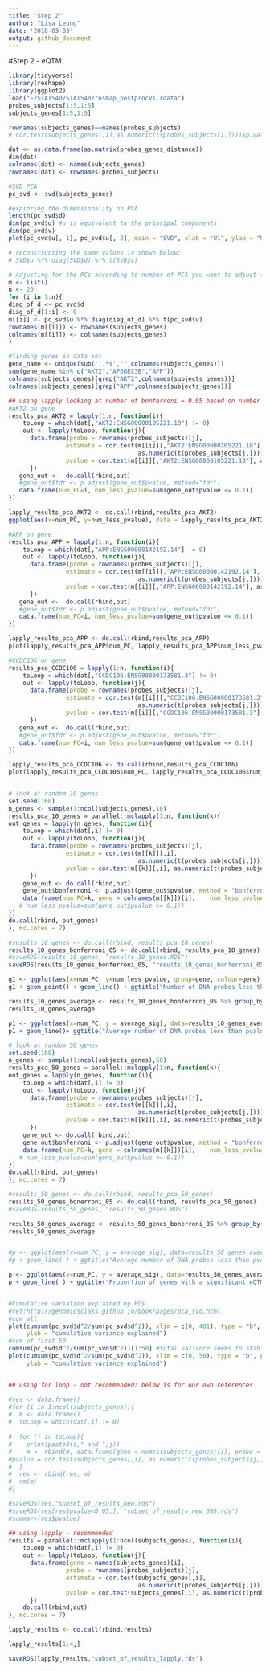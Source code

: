 ```yaml
---
title: "Step 2"
author: "Lisa Leung"
date: '2018-03-03'
output: github_document
---
```

#Step 2 - eQTM

```r
library(tidyverse)
library(reshape)
library(ggplot2)
load("~/STAT540/STAT540/rosmap_postprocV1.rdata")
probes_subjects[1:5,1:5]
subjects_genes[1:5,1:5]

rownames(subjects_genes)==names(probes_subjects)
# cor.test(subjects_genes[,1],as.numeric(t(probes_subjects[1,])))$p.value

dat <- as.data.frame(as.matrix(probes_genes_distance))
dim(dat)
colnames(dat) <- names(subjects_genes)
rownames(dat) <- rownames(probes_subjects)

#SVD PCA
pc_svd <- svd(subjects_genes)

#exploring the dimensionality on PCA
length(pc_svd$d)
dim(pc_svd$u) #u is equivalent to the principal components
dim(pc_svd$v) 
plot(pc_svd$u[, 1], pc_svd$u[, 2], main = "SVD", xlab = "U1", ylab = "U2") #plot the first two PCs

# reconstructing the same values is shown below:
# SVD$u %*% diag(SVD$d) %*% t(SVD$v)

# Adjusting for the PCs according to number of PCA you want to adjust (right now it's first 5 pca)
m <- list()
n <- 20
for (i in 1:n){
diag_of_d <- pc_svd$d
diag_of_d[1:i] <- 0
m[[i]] <- pc_svd$u %*% diag(diag_of_d) %*% t(pc_svd$v)
rownames(m[[i]]) <- rownames(subjects_genes)
colnames(m[[i]]) <- colnames(subjects_genes)
}

#finding genes in data set
gene_name <- unique(sub(':.*$',"",colnames(subjects_genes)))
sum(gene_name %in% c("AKT2","APOBEC3B","APP"))
colnames(subjects_genes)[grep("AKT2",colnames(subjects_genes))]
colnames(subjects_genes)[grep("APP",colnames(subjects_genes))]

## using lapply looking at number of bonferroni = 0.05 based on number of PCA - recommended
#AKT2 on gene
results_pca_AKT2 = lapply(1:n, function(i){
    toLoop = which(dat[,"AKT2:ENSG00000105221.10"] != 0) 
    out <- lapply(toLoop, function(j){
      data.frame(probe = rownames(probes_subjects)[j], 
                estimate = cor.test(m[[i]][,"AKT2:ENSG00000105221.10"],
                                    as.numeric(t(probes_subjects[j,])))$estimate,
                pvalue = cor.test(m[[i]][,"AKT2:ENSG00000105221.10"], as.numeric(t(probes_subjects[j,])))$p.value)
      })
   gene_out <-  do.call(rbind,out)
   #gene_out$fdr <- p.adjust(gene_out$pvalue, method="fdr")
   data.frame(num_PC=i, num_less_pvalue=sum(gene_out$pvalue <= 0.1))
})

lapply_results_pca_AKT2 <- do.call(rbind,results_pca_AKT2)
ggplot(aes(x=num_PC, y=num_less_pvalue), data = lapply_results_pca_AKT2) + geom_point() + geom_line( ) + ggtitle("Number of DNA probes less than pvalue = 0.1 on number of PCs for AKT2") + xlab("Number of PCs") + ylab("Number of significant DNA probes for alpha at 0.1")

#APP on gene
results_pca_APP = lapply(1:n, function(i){
    toLoop = which(dat[,"APP:ENSG00000142192.14"] != 0) 
    out <- lapply(toLoop, function(j){
      data.frame(probe = rownames(probes_subjects)[j], 
                estimate = cor.test(m[[i]][,"APP:ENSG00000142192.14"],
                                    as.numeric(t(probes_subjects[j,])))$estimate,
                pvalue = cor.test(m[[i]][,"APP:ENSG00000142192.14"], as.numeric(t(probes_subjects[j,])))$p.value)
      })
   gene_out <-  do.call(rbind,out)
   #gene_out$fdr <- p.adjust(gene_out$pvalue, method="fdr")
   data.frame(num_PC=i, num_less_pvalue=sum(gene_out$pvalue <= 0.1))
})

lapply_results_pca_APP <- do.call(rbind,results_pca_APP)
plot(lapply_results_pca_APP$num_PC, lapply_results_pca_APP$num_less_pvalue)

#CCDC106 on gene
results_pca_CCDC106 = lapply(1:n, function(i){
    toLoop = which(dat[,"CCDC106:ENSG00000173581.3"] != 0) 
    out <- lapply(toLoop, function(j){
      data.frame(probe = rownames(probes_subjects)[j], 
                estimate = cor.test(m[[i]][,"CCDC106:ENSG00000173581.3"],
                                    as.numeric(t(probes_subjects[j,])))$estimate,
                pvalue = cor.test(m[[i]][,"CCDC106:ENSG00000173581.3"], as.numeric(t(probes_subjects[j,])))$p.value)
      })
   gene_out <-  do.call(rbind,out)
   #gene_out$fdr <- p.adjust(gene_out$pvalue, method="fdr")
   data.frame(num_PC=i, num_less_pvalue=sum(gene_out$pvalue <= 0.1))
})

lapply_results_pca_CCDC106 <- do.call(rbind,results_pca_CCDC106)
plot(lapply_results_pca_CCDC106$num_PC, lapply_results_pca_CCDC106$num_less_pvalue)


# look at random 10 genes
set.seed(100)
n_genes <- sample(1:ncol(subjects_genes),10)
results_pca_10_genes = parallel::mclapply(1:n, function(k){
out_genes = lapply(n_genes, function(i){
    toLoop = which(dat[,i] != 0) 
    out <- lapply(toLoop, function(j){
      data.frame(probe = rownames(probes_subjects)[j], 
                estimate = cor.test(m[[k]][,i],
                                    as.numeric(t(probes_subjects[j,])))$estimate,
                pvalue = cor.test(m[[k]][,i], as.numeric(t(probes_subjects[j,])))$p.value)
      })
    gene_out <- do.call(rbind,out)
    gene_out$bonferroni <- p.adjust(gene_out$pvalue, method = "bonferroni")
    data.frame(num_PC=k, gene = colnames(m[[k]])[i],    num_less_pvalue=sum(gene_out$bonferroni <= 0.05))
   # num_less_pvalue=sum(gene_out$pvalue <= 0.1))
})
do.call(rbind, out_genes)
}, mc.cores = 7)

#results_10_genes <- do.call(rbind, results_pca_10_genes)
results_10_genes_bonferroni_05 <- do.call(rbind, results_pca_10_genes)
#saveRDS(results_10_genes, "results_10_genes.RDS")
saveRDS(results_10_genes_bonferroni_05, "results_10_genes_bonferroni_05.RDS")

g1 <- ggplot(aes(x=num_PC, y=num_less_pvalue, group=gene, colour=gene), data = results_10_genes)
g1 + geom_point() + geom_line() + ggtitle("Number of DNA probes less than pvalue = 0.1 on number of PCs adjusted by gene") + xlab("Number of PCs") + ylab("Number of significant DNA probes for alpha at 0.1")

results_10_genes_average <- results_10_genes_bonferroni_05 %>% group_by(num_PC) %>% summarise(average_sig = mean(num_less_pvalue))
results_10_genes_average

p1 <- ggplot(aes(x=num_PC, y = average_sig), data=results_10_genes_average)
p1 + geom_line()+ ggtitle("Average number of DNA probes less than pvalue = 0.1 on number of PCs for 10 genes") + xlab("Number of PCs") + ylab("Number of significant DNA probes for alpha at 0.1")

# look at random 50 genes
set.seed(100)
n_genes <- sample(1:ncol(subjects_genes),50)
results_pca_50_genes = parallel::mclapply(1:n, function(k){
out_genes = lapply(n_genes, function(i){
    toLoop = which(dat[,i] != 0) 
    out <- lapply(toLoop, function(j){
      data.frame(probe = rownames(probes_subjects)[j], 
                estimate = cor.test(m[[k]][,i],
                                    as.numeric(t(probes_subjects[j,])))$estimate,
                pvalue = cor.test(m[[k]][,i], as.numeric(t(probes_subjects[j,])))$p.value)
      })
    gene_out <- do.call(rbind,out)
    gene_out$bonferroni <- p.adjust(gene_out$pvalue, method = "bonferroni")
    data.frame(num_PC=k, gene = colnames(m[[k]])[i],    num_less_pvalue=sum(gene_out$bonferroni <= 0.05))
   # num_less_pvalue=sum(gene_out$pvalue <= 0.1))
})
do.call(rbind, out_genes)
}, mc.cores = 7)

#results_50_genes <- do.call(rbind, results_pca_50_genes)
results_50_genes_bonerroni_05 <- do.call(rbind, results_pca_50_genes)
#saveRDS(results_50_genes, "results_50_genes.RDS")

results_50_genes_average <- results_50_genes_bonerroni_05 %>% group_by(num_PC) %>% summarise(average_sig = mean(num_less_pvalue))
results_50_genes_average


#p <- ggplot(aes(x=num_PC, y = average_sig), data=results_50_genes_average)
#p + geom_line( ) + ggtitle("Average number of DNA probes less than pvalue = 0.1 on #number of PCs for 50 genes") + xlab("Number of PCs") + ylab("Number of significant #DNA probes for alpha at 0.1")

p <- ggplot(aes(x=num_PC, y = average_sig), data=results_50_genes_average)
p + geom_line( ) + ggtitle("Proportion of genes with a significant eQTM for 50 genes") + xlab("Number of PCs") + ylab("Proportion of genes")


#Cumulative variation explained by PCs
#ref:http://genomicsclass.github.io/book/pages/pca_svd.html
#cum all
plot(cumsum(pc_svd$d^2/sum(pc_svd$d^2)), xlim = c(0, 481), type = "b", pch = 16, xlab = "principal components", 
     ylab = "cumulative variance explained")
#cum of first 50
cumsum(pc_svd$d^2/sum(pc_svd$d^2))[1:50] #total variance seems to stabilize at 47th pc with 78% of variation explained
plot(cumsum(pc_svd$d^2/sum(pc_svd$d^2)), xlim = c(0, 50), type = "b", pch = 16, xlab = "principal components", 
     ylab = "cumulative variance explained")


## using for loop - not recommended: below is for our own references 

#res <- data.frame()
#for (i in 1:ncol(subjects_genes)){
#  m <- data.frame()
#  toLoop = which(dat[,i] != 0) 
  
#  for (j in toLoop){
#    print(paste0(i," and ",j))
#    m <- rbind(m, data.frame(gene = names(subjects_genes)[i], probe = rownames(probes_subjects)[j], estimate = #cor.test(subjects_genes[,i], as.numeric(t(probes_subjects[j,])))$estimate,
#pvalue = cor.test(subjects_genes[,i], as.numeric(t(probes_subjects[j,])))$p.value))
#  }
#  res <- rbind(res, m)
#  rm(m)
#}

#saveRDS(res,"subset_of_results_new.rds")
#saveRDS(res[res$pvalue<0.05,], "subset_of_results_new_005.rds")
#summary(res$pvalue)

## using lapply - recommended
results = parallel::mclapply(1:ncol(subjects_genes), function(i){
    toLoop = which(dat[,i] != 0) 
    out <- lapply(toLoop, function(j){
      data.frame(gene = names(subjects_genes)[i],
                probe = rownames(probes_subjects)[j], 
                estimate = cor.test(subjects_genes[,i],
                                    as.numeric(t(probes_subjects[j,])))$estimate,
                pvalue = cor.test(subjects_genes[,i], as.numeric(t(probes_subjects[j,])))$p.value)
      })
    do.call(rbind,out)
}, mc.cores = 7)

lapply_results <- do.call(rbind,results)

lapply_results[1:4,]

saveRDS(lapply_results,"subset_of_results_lapply.rds")
```
